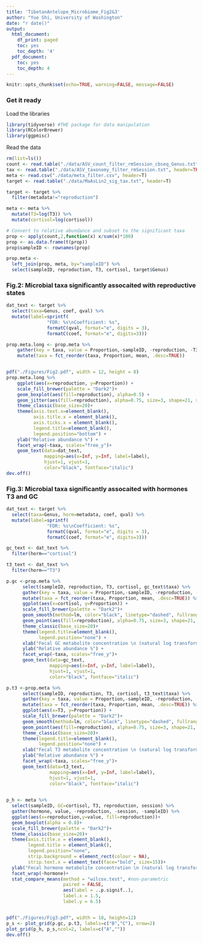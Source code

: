 ```yaml
---
title: 'TibetanAntelope_Microbiome_Fig2&3'
author: "Yue Shi, University of Washington"
date: "r date()"
output:
  html_document:
    df_print: paged
    toc: yes
    toc_depth: '4'
  pdf_document:
    toc: yes
    toc_depth: 4
---
```


```r
knitr::opts_chunk$set(echo=TRUE, warning=FALSE, message=FALSE)
```

### Get it ready

Load the libraries
```r
library(tidyverse) #THE package for data manipulation
library(RColorBrewer)
library(ggpmisc)
```

Read the data
```r
rm(list=ls())
count <- read.table("./data/ASV_count_filter_rmSession_cbseq_Genus.txt",header=TRUE, row.names=1) 
tax <- read.table("./data/ASV_taxonomy_filter_rmSession.txt", header=TRUE, row.names=1)
meta <- read.csv("./data/meta_filter.csv", header=T) 
target <- read.table("./data/MaAsLin2_sig_tax.txt", header=T)

target <- target %>% 
  filter(metadata!="reproduction")

meta <- meta %>% 
  mutate(T3=log(T3)) %>% 
  mutate(cortisol=log(cortisol))

# Convert to relative abundance and subset to the significant taxa
prop <- apply(count,2,function(x) x/sum(x)*100)
prop <- as.data.frame(t(prop))
prop$sampleID <- rownames(prop)

prop.meta <- 
  left_join(prop, meta, by="sampleID") %>% 
  select(sampleID, reproduction, T3, cortisol, target$Genus) 
```

### Fig.2: Microbial taxa significantly assocaited with reproductive states

```r
dat_text <- target %>% 
  select(taxa=Genus, coef, qval) %>% 
  mutate(label=sprintf(
               "FDR: %s\nCoefficient: %s",
               formatC(qval, format="e", digits = 3),
               formatC(coef, format="e", digits=3)))

prop.meta.long <- prop.meta %>% 
    gather(key = taxa, value = Proportion,-sampleID, -reproduction, -T3, -cortisol) %>% 
    mutate(taxa = fct_reorder(taxa, Proportion, mean, .desc=TRUE)) 


pdf("./Figures/Fig2.pdf", width = 12, height = 8)
prop.meta.long %>% 
    ggplot(aes(x=reproduction, y=Proportion)) +
    scale_fill_brewer(palette = "Dark2")+
    geom_boxplot(aes(fill=reproduction), alpha=0.5) +
    geom_jitter(aes(fill=reproduction), alpha=0.75, size=3, shape=21, stroke=0.15, color="black")+
    theme_classic(base_size=20)+
    theme(axis.text.x=element_blank(),
          axis.title.x = element_blank(),
          axis.ticks.x = element_blank(),
          legend.title=element_blank(),
          legend.position="bottom") +
    ylab("Relative abundance %") +
    facet_wrap(~taxa, scales="free_y")+
    geom_text(data=dat_text,
              mapping=aes(x=Inf, y=Inf, label=label),
              hjust=1, vjust=1,
              color="black", fontface="italic")
dev.off()
```

### Fig.3: Microbial taxa significantly assocaited with hormones T3 and GC

```r
dat_text <- target %>% 
  select(taxa=Genus, horm=metadata, coef, qval) %>% 
  mutate(label=sprintf(
               "FDR: %s\nCoefficient: %s",
               formatC(qval, format="e", digits = 3),
               formatC(coef, format="e", digits=3)))

gc_text <- dat_text %>% 
  filter(horm=="cortisol")

t3_text <- dat_text %>% 
  filter(horm=="T3")

p.gc <-prop.meta %>% 
      select(sampleID, reproduction, T3, cortisol, gc_text$taxa) %>% 
      gather(key = taxa, value = Proportion,-sampleID, -reproduction, -T3, -cortisol) %>% 
      mutate(taxa = fct_reorder(taxa, Proportion, mean, .desc=TRUE)) %>% 
      ggplot(aes(x=cortisol, y=Proportion)) +
      scale_fill_brewer(palette = "Dark2")+
      geom_smooth(method=lm, color="black", linetype="dashed", fullrange="FALSE")+
      geom_point(aes(fill=reproduction), alpha=0.75, size=3, shape=21, stroke=0.15, color="black")+
      theme_classic(base_size=20)+
      theme(legend.title=element_blank(),
            legend.position="none") +
      xlab("Fecal GC metabolite concentration \n (natural log transformed, ng/g)")+
      ylab("Relative abundance %") +
      facet_wrap(~taxa, scales="free_y")+
      geom_text(data=gc_text,
                mapping=aes(x=Inf, y=Inf, label=label),
                hjust=1, vjust=1,
                color="black", fontface="italic")

p.t3 <-prop.meta %>% 
      select(sampleID, reproduction, T3, cortisol, t3_text$taxa) %>% 
      gather(key = taxa, value = Proportion,-sampleID, -reproduction, -T3, -cortisol) %>% 
      mutate(taxa = fct_reorder(taxa, Proportion, mean, .desc=TRUE)) %>% 
      ggplot(aes(x=T3, y=Proportion)) +
      scale_fill_brewer(palette = "Dark2")+
      geom_smooth(method=lm, color="black", linetype="dashed", fullrange="FALSE")+
      geom_point(aes(fill=reproduction), alpha=0.75, size=3, shape=21, stroke=0.15, color="black")+
      theme_classic(base_size=20)+
      theme(legend.title=element_blank(),
            legend.position="none") +
      xlab("Fecal T3 metabolite concentration \n (natural log transformed, ng/g)")+
      ylab("Relative abundance %") +
      facet_wrap(~taxa, scales="free_y")+
      geom_text(data=t3_text,
                mapping=aes(x=Inf, y=Inf, label=label),
                hjust=1, vjust=1,
                color="black", fontface="italic")
    

p_h <- meta %>% 
  select(sampleID, GC=cortisol, T3, reproduction, session) %>% 
  gather(hormone, value, -reproduction, -session, -sampleID) %>% 
  ggplot(aes(x=reproduction,y=value, fill=reproduction))+
  geom_boxplot(alpha = 0.8)+
  scale_fill_brewer(palette = "Dark2")+
  theme_classic(base_size=20)+
  theme(axis.title.x = element_blank(),
        legend.title = element_blank(),
        legend.position="none",
        strip.background = element_rect(colour = NA),
        strip.text.x = element_text(face="bold", size=15))+
  ylab("Fecal hormone metabolite concentration \n (natural log transformed, ng/g)")+
  facet_wrap(~hormone)+
  stat_compare_means(method = "wilcox.test", #non-parametric
                     paired = FALSE, 
                     aes(label = ..p.signif..),
                     label.x = 1.5,
                     label.y = 6.5)


pdf("./Figures/Fig3.pdf", width = 18, height=12)
p_s <- plot_grid(p.gc, p.t3, labels=c("B","C"), nrow=2)
plot_grid(p_h, p_s,ncol=2, labels=c("A",""))
dev.off()
```
